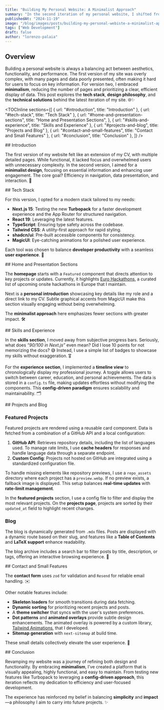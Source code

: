 ```yaml
---
title: "Building My Personal Website: A Minimalist Approach"
summary: "In the second iteration of my personal website, I shifted from a CV-oriented design to a minimalistic, user-focused approach. This post dives into the technologies I used, the rationale behind design decisions, and how I tackled technical challenges to create a robust, feature-rich website."
publishedAt: "2024-11-19"
image: "/blog/images/posts/building-my-personal-webiste-a-minimalist-approach/next.webp"
tags: ["Web Development"]
draft: false
author: "lorenzo-palaia"
---
```


## Overview

Building a personal website is always a balancing act between aesthetics, functionality, and performance. The first version of my site was overly complex, with many pages and data poorly presented, often making it hard for users to focus on key information. For version two, I embraced **minimalism**, reducing the number of pages and prioritizing a clear, efficient display of data. This post explores the **tech stack**, **design philosophy**, and the **technical solutions** behind the latest iteration of my site. 🌐✨

<TOCInline
  sections={[
    { url: "#introduction", title: "Introduction" },
    { url: "#tech-stack", title: "Tech Stack" },
    {
      url: "#home-and-presentation-sections",
      title: "Home and Presentation Sections",
    },
    { url: "#skills-and-experience", title: "Skills and Experience" },
    { url: "#projects-and-blog", title: "Projects and Blog" },
    { url: "#contact-and-small-features", title: "Contact and Small Features" },
    { url: "#conclusion", title: "Conclusion" },
  ]}
/>

<section id="introduction">  
## Introduction

The first version of my website felt like an extension of my CV, with multiple detailed pages. While functional, it lacked focus and overwhelmed users with unnecessary complexity. In the second version, I aimed for a **minimalist design**, focusing on essential information and enhancing user engagement. The core goal? Efficiency in navigation, data presentation, and interaction. 🎯

</section>

<section id="tech-stack">  
## Tech Stack

For this version, I opted for a modern stack tailored to my needs:

- **Next.js 15**: Testing the new **Turbopack** for a faster development experience and the App Router for structured navigation.
- **React 19**: Leveraging the latest features.
- **TypeScript**: Ensuring type safety across the codebase.
- **Tailwind CSS**: A utility-first approach for rapid styling.
- **shadcn/ui**: Pre-built accessible components for consistency.
- **MagicUI**: Eye-catching animations for a polished user experience.

Each tool was chosen to balance **developer productivity** with a seamless **user experience**. 🚀

</section>

<section id="home-and-presentation-sections">  
## Home and Presentation Sections

The **homepage** starts with a `Featured` component that directs attention to key projects or updates. Currently, it highlights [Euro Hackathons](https://github.com/lorenzopalaia/Euro-Hackathons), a curated list of upcoming onsite hackathons in Europe that I maintain.

Next is a **personal introduction** showcasing key details like my role and a direct link to my CV. Subtle graphical accents from MagicUI make this section visually engaging without being overwhelming.

The **minimalist approach** here emphasizes fewer sections with greater impact. 🛠️

</section>

<section id="skills-and-experience">  
## Skills and Experience

In the **skills section**, I moved away from subjective progress bars. Seriously, what does _“90/100 in Next.js”_ even mean? Did I lose 10 points for not memorizing the docs? 😅 Instead, I use a simple list of badges to showcase my skills without exaggeration. 🎖️

For the **experience section**, I implemented a **timeline view** to chronologically display my professional journey. A toggle allows users to switch between career, education, and personal achievements. The data is stored in a `config.ts` file, making updates effortless without modifying the components. This **config-driven paradigm** ensures scalability and maintainability. 🗂️

</section>

<section id="projects-and-blog">  
## Projects and Blog

### Featured Projects

Featured projects are rendered using a reusable card component. Data is fetched from a combination of a GitHub API and a local configuration:

1. **GitHub API**: Retrieves repository details, including the list of languages used. To manage rate limits, I use **cache headers** for responses and handle language data through a separate endpoint.
2. **Custom Config**: Projects not hosted on GitHub are integrated using a standardized configuration file.

To handle missing elements like repository previews, I use a `repo_assets` directory where each project has a `preview.webp`. If no preview exists, a fallback image is displayed. This setup balances **real-time updates** with **rate-limit management**.

In the **featured projects** section, I use a config file to filter and display the most relevant projects. On the **projects page**, projects are sorted by their `updated_at` field to highlight recent changes.

### Blog

The blog is dynamically generated from `.mdx` files. Posts are displayed with a dynamic route based on their slug, and features like a **Table of Contents** and **LaTeX support** enhance readability.

The blog archive includes a search bar to filter posts by title, description, or tags, offering an interactive browsing experience. 📖

</section>

<section id="contact-and-small-features">  
## Contact and Small Features

The **contact form** uses `zod` for validation and `Resend` for reliable email handling. ✉️

Other notable features include:

- **Skeleton loaders** for smooth transitions during data fetching.
- **Dynamic sorting** for prioritizing recent projects and posts.
- A **theme switcher** that syncs with the user's system preferences.
- **Dot patterns** and **animated overlays** provide subtle design enhancements. The animated overlay is powered by a custom library, [Tailwind Animations](https://github.com/lorenzopalaia/Tailwind-Animations), that I developed.
- **Sitemap generation** with `next-sitemap` at build time.

These small details collectively elevate the user experience. 💎

</section>

<section id="conclusion">  
## Conclusion

Revamping my website was a journey of refining both design and functionality. By embracing **minimalism**, I’ve created a platform that is visually appealing, highly functional, and easy to maintain. From testing new features like Turbopack to leveraging a **config-driven approach**, this iteration reflects my dedication to efficiency and user-focused development.

The experience has reinforced my belief in balancing **simplicity** and **impact**—a philosophy I aim to carry into future projects. ✨

</section>

